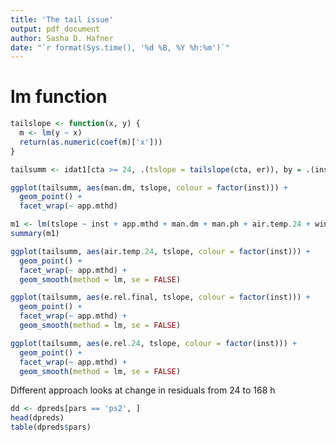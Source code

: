 ```yaml
---
title: 'The tail issue'
output: pdf_document
author: Sasha D. Hafner
date: "`r format(Sys.time(), '%d %B, %Y %h:%m')`"
---
```


# lm function
```r
tailslope <- function(x, y) {
  m <- lm(y ~ x)
  return(as.numeric(coef(m)['x']))
}
```


```r
tailsumm <- idat1[cta >= 24, .(tslope = tailslope(cta, er)), by = .(institute, country, inst, pmid, app.mthd, air.temp.24, wind.2m.24, man.dm, man.ph, e.rel.final)]
```

```r
ggplot(tailsumm, aes(man.dm, tslope, colour = factor(inst))) +
  geom_point() +
  facet_wrap(~ app.mthd)
```

```r
m1 <- lm(tslope ~ inst + app.mthd + man.dm + man.ph + air.temp.24 + wind.2m.24 + e.rel.final, data = tailsumm)
summary(m1)
```


```r
ggplot(tailsumm, aes(air.temp.24, tslope, colour = factor(inst))) +
  geom_point() +
  facet_wrap(~ app.mthd) +
  geom_smooth(method = lm, se = FALSE)
```

```r
ggplot(tailsumm, aes(e.rel.final, tslope, colour = factor(inst))) +
  geom_point() +
  facet_wrap(~ app.mthd) +
  geom_smooth(method = lm, se = FALSE)
```

```r
ggplot(tailsumm, aes(e.rel.24, tslope, colour = factor(inst))) +
  geom_point() +
  facet_wrap(~ app.mthd) +
  geom_smooth(method = lm, se = FALSE)
```

Different approach looks at change in residuals from 24 to 168 h

```r
dd <- dpreds[pars == 'ps2', ]
head(dpreds)
table(dpreds$pars)
```

